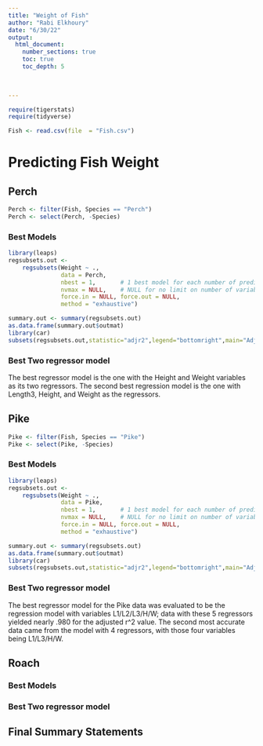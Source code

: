 ```yaml
---
title: "Weight of Fish"
author: "Rabi Elkhoury"
date: "6/30/22"  
output: 
  html_document:
    number_sections: true
    toc: true
    toc_depth: 5

 
    
---
```



```r
require(tigerstats)
require(tidyverse)
```

```r
Fish <- read.csv(file  = "Fish.csv")
```

# Predicting Fish Weight


## Perch
```r
Perch <- filter(Fish, Species == "Perch")
Perch <- select(Perch, -Species)
```



### Best Models
```r
library(leaps)
regsubsets.out <-
    regsubsets(Weight ~ .,
               data = Perch,
               nbest = 1,       # 1 best model for each number of predictors
               nvmax = NULL,    # NULL for no limit on number of variables
               force.in = NULL, force.out = NULL,
               method = "exhaustive")

summary.out <- summary(regsubsets.out)
as.data.frame(summary.out$outmat)
library(car)
subsets(regsubsets.out,statistic="adjr2",legend="bottomright",main="Adjusted R^2")
```


### Best Two regressor model
The best regressor model is the one with the Height and Weight variables as its two regressors.  The second best regression model is the one with Length3, Height, and Weight as the regressors.


## Pike
```r
Pike <- filter(Fish, Species == "Pike")
Pike <- select(Pike, -Species)
```

### Best Models
```r
library(leaps)
regsubsets.out <-
    regsubsets(Weight ~ .,
               data = Pike,
               nbest = 1,       # 1 best model for each number of predictors
               nvmax = NULL,    # NULL for no limit on number of variables
               force.in = NULL, force.out = NULL,
               method = "exhaustive")

summary.out <- summary(regsubsets.out)
as.data.frame(summary.out$outmat)
library(car)
subsets(regsubsets.out,statistic="adjr2",legend="bottomright",main="Adjusted R^2")
```




### Best Two regressor model
The best regressor model for the Pike data was evaluated to be the regression model with variables L1/L2/L3/H/W; data with these 5 regressors yielded nearly .980 for the adjusted r^2 value.  The second most accurate data came from the model with 4 regressors, with those four variables being L1/L3/H/W.

## Roach




### Best Models

### Best Two regressor model

## Final Summary Statements